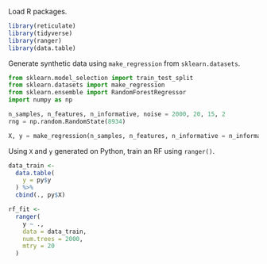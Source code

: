 Load R packages.

```r
library(reticulate)
library(tidyverse)
library(ranger)
library(data.table)
```

Generate synthetic data using `make_regression` from `sklearn.datasets`.

```python
from sklearn.model_selection import train_test_split
from sklearn.datasets import make_regression
from sklearn.ensemble import RandomForestRegressor
import numpy as np

n_samples, n_features, n_informative, noise = 2000, 20, 15, 2
rng = np.random.RandomState(8934)

X, y = make_regression(n_samples, n_features, n_informative = n_informative, noise = noise, random_state = rng)
```

Using `X` and `y` generated on Python, train an RF using `ranger()`.

```r
data_train <-
  data.table(
    y = py$y
  ) %>%
  cbind(., py$X)

rf_fit <-
  ranger(
    y ~ .,
    data = data_train,
    num.trees = 2000,
    mtry = 20
  )
```